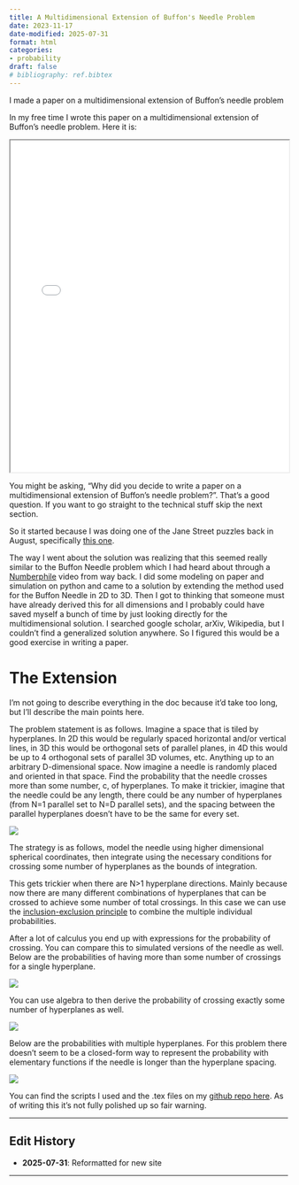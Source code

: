 ```yaml
---
title: A Multidimensional Extension of Buffon's Needle Problem
date: 2023-11-17
date-modified: 2025-07-31
format: html
categories:
- probability
draft: false
# bibliography: ref.bibtex
---
```


I made a paper on a multidimensional extension of Buffon’s needle problem

In my free time I wrote this paper on a multidimensional extension of Buffon’s needle problem. Here it is:

<iframe src="buffon_extension.pdf" width="100%" height="600px">
  This browser does not support PDFs. Please download the PDF to view it: 
  <a href="buffon_extension.pdf">Download PDF</a>
</iframe>

You might be asking, “Why did you decide to write a paper on a multidimensional extension of Buffon’s needle problem?”. That’s a good question. If you want to go straight to the technical stuff skip the next section.

So it started because I was doing one of the Jane Street puzzles back in August, specifically [this one](https://www.janestreet.com/puzzles/single-cross-2-index/).

The way I went about the solution was realizing that this seemed really similar to the Buffon Needle problem which I had heard about through a [Numberphile](https://www.youtube.com/watch?v=sJVivjuMfWA) video from way back. I did some modeling on paper and simulation on python and came to a solution by extending the method used for the Buffon Needle in 2D to 3D. Then I got to thinking that someone must have already derived this for all dimensions and I probably could have saved myself a bunch of time by just looking directly for the multidimensional solution. I searched google scholar, arXiv, Wikipedia, but I couldn’t find a generalized solution anywhere. So I figured this would be a good exercise in writing a paper. 

# The Extension

I’m not going to describe everything in the doc because it’d take too long, but I’ll describe the main points here.

The problem statement is as follows. Imagine a space that is tiled by hyperplanes. In 2D this would be regularly spaced horizontal and/or vertical lines, in 3D this would be orthogonal sets of parallel planes, in 4D this would be up to 4 orthogonal sets of parallel 3D volumes, etc. Anything up to an arbitrary D-dimensional space. Now imagine a needle is randomly placed and oriented in that space. Find the probability that the needle crosses more than some number, c, of hyperplanes. To make it trickier, imagine that the needle could be any length, there could be any number of hyperplanes (from N=1 parallel set to N=D parallel sets), and the spacing between the parallel hyperplanes doesn’t have to be the same for every set. 

![](figs/buffon_ext.png)

The strategy is as follows, model the needle using higher dimensional spherical coordinates, then integrate using the necessary conditions for crossing some number of hyperplanes as the bounds of integration.

This gets trickier when there are N>1 hyperplane directions. Mainly because now there are many different combinations of hyperplanes that can be crossed to achieve some number of total crossings. In this case we can use the [inclusion-exclusion principle](https://en.wikipedia.org/wiki/Inclusion%E2%80%93exclusion_principle) to combine the multiple individual probabilities.

After a lot of calculus you end up with expressions for the probability of crossing. You can compare this to simulated versions of the needle as well. Below are the probabilities of having more than some number of crossings for a single hyperplane. 

![](figs/single_cross_lower.png)

You can use algebra to then derive the probability of crossing exactly some number of hyperplanes as well. 

![](figs/single_cross_exact.png)

Below are the probabilities with multiple hyperplanes. For this problem there doesn’t seem to be a closed-form way to represent the probability with elementary functions if the needle is longer than the hyperplane spacing. 

![](figs/multi_plane_cross.png)

You can find the scripts I used and the .tex files on my [github repo here](https://github.com/aechoi/buffon_extension). As of writing this it’s not fully polished up so fair warning. 

<!-- REFERENCES -->
<!-- ::: {#refs}
## References
::: -->
---

<!-- EDIT HISTORY -->
::: {.callout-note}
## Edit History

- **2025-07-31**: Reformatted for new site
:::

---

<!-- COMMENTS/REACTIONS -->
<script src="https://giscus.app/client.js"
        data-repo="aechoi/blog"
        data-repo-id="R_kgDOPWDacg"
        data-category="Announcements"
        data-category-id="DIC_kwDOPWDacs4CtpTY"
        data-mapping="pathname"
        data-strict="0"
        data-reactions-enabled="1"
        data-emit-metadata="0"
        data-input-position="top"
        data-theme="light"
        data-lang="en"
        data-loading="lazy"
        crossorigin="anonymous"
        async>
</script>
